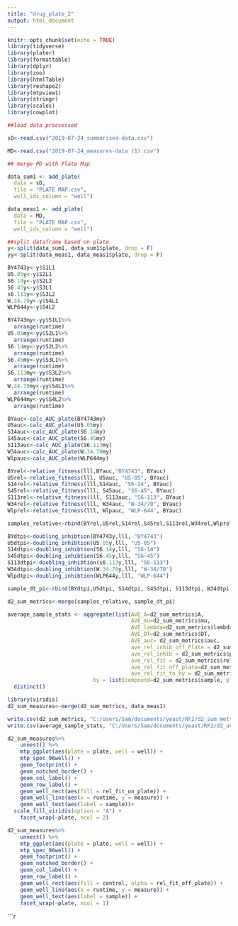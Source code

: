 ```yaml
---
title: "drug_plate_2"
output: html_document
---
```


```r
knitr::opts_chunk$set(echo = TRUE)
library(tidyverse)
library(plater)
library(formattable)
library(dplyr)
library(zoo)
library(htmlTable)
library(reshape2)
library(mtpview1)
library(stringr)
library(scales)
library(cowplot)
```


```r
##load data proccessed

sD<-read.csv("2019-07-24_summarised-data.csv")

MD<-read.csv("2019-07-24_measures-data (1).csv")

## merge PD with Plate Map

data_sum1 <- add_plate(
  data = sD, 
  file = "PLATE MAP.csv",
  well_ids_column = "well")

data_meas1 <- add_plate(
  data = MD, 
  file = "PLATE MAP.csv",
  well_ids_column = "well")

##split dataframe based on plate 
y<-split(data_sum1, data_sum1$plate, drop = F)
yy<-split(data_meas1, data_meas1$plate, drop = F)

```

```r
BY4743y<-y$S1L1
U5.05y<-y$S2L1
S6.14y<-y$S2L2
S6.45y<-y$S3L1
s6.113y<-y$S3L2
W.34.70y<-y$S4L1
WLP644y<-y$S4L2

BY4743my<-yy$S1L1%>%
  arrange(runtime)
U5.05my<-yy$S2L1%>%
  arrange(runtime)
S6.14my<-yy$S2L2%>%
  arrange(runtime)
S6.45my<-yy$S3L1%>%
  arrange(runtime)
S6.113my<-yy$S3L2%>%
  arrange(runtime)
W.34.70my<-yy$S4L1%>%
  arrange(runtime)
WLP644my<-yy$S4L2%>%
  arrange(runtime)
```

```r
BYauc<-calc_AUC_plate(BY4743my)
U5auc<-calc_AUC_plate(U5.05my)
S14auc<-calc_AUC_plate(S6.14my)
S45auc<-calc_AUC_plate(S6.45my)
S113auc<-calc_AUC_plate(S6.113my)
W34auc<-calc_AUC_plate(W.34.70my)
Wlpauc<-calc_AUC_plate(WLP644my)

```

```r
BYrel<-relative_fitness(lll,BYauc,"BY4743", BYauc)
U5rel<-relative_fitness(lll, U5auc, "U5-05", BYauc)
S14rel<-relative_fitness(lll,S14auc, "S6-14", BYauc)
S45rel<-relative_fitness(lll, S45auc, "S6-45", BYauc)
S113rel<-relative_fitness(lll, S113auc, "S6-113", BYauc)
W34rel<-relative_fitness(lll, W34auc, "W-34/70", BYauc)
Wlprel<-relative_fitness(lll, Wlpauc, "WLP-644", BYauc)

samples_relative<-rbind(BYrel,U5rel,S14rel,S45rel,S113rel,W34rel,Wlprel)

```

```r
BYdtpi<-doubling_inhibtion(BY4743y,lll, "BY4743")
U5dtpi<-doubling_inhibtion(U5.05y,lll, "U5-05")
S14dtpi<-doubling_inhibtion(S6.14y,lll, "S6-14")
S45dtpi<-doubling_inhibtion(S6.45y,lll, "S6-45")
S113dtpi<-doubling_inhibtion(s6.113y,lll, "S6-113")
W34dtpi<-doubling_inhibtion(W.34.70y,lll, "W-34/70")
Wlpdtpi<-doubling_inhibtion(WLP644y,lll, "WLP-644")

sample_dt_pi<-rbind(BYdtpi,U5dtpi, S14dtpi, S45dtpi, S113dtpi, W34dtpi, Wlpdtpi)
```

```r
d2_sum_metrics<-merge(samples_relative, sample_dt_pi)
```

```r


average_sample_stats <- aggregate(list(AVE_A=d2_sum_metrics$A, 
                                       AVE_mu=d2_sum_metrics$mu, 
                                       AVE_lambda=d2_sum_metrics$lambda,
                                       AVE_DT=d2_sum_metrics$DT, 
                                       AVE_auc= d2_sum_metrics$auc, 
                                       ave_rel_inhib_off_Plate = d2_sum_metrics$percent_inhib_off_plate,
                                       ave_rel_inhib = d2_sum_metrics$percent_inhib_onplate,
                                       ave_rel_fit = d2_sum_metrics$rel_fit_on_plate,
                                       ave_rel_fit_off_plate=d2_sum_metrics$rel_fit_off_plate, 
                                       ave_rel_fit_to_by = d2_sum_metrics$rel_fit_to_by), 
                           by = list(compound=d2_sum_metrics$sample, plate= d2_sum_metrics$plate), mean)%>%
  distinct()
```

```r
library(viridis)
d2_sum_measures<-merge(d2_sum_metrics, data_meas1)

write.csv(d2_sum_metrics, "C:/Users/Sam/documents/yeast/RF2/d2_sum_mets.csv" )
write.csv(average_sample_stats, "C:/Users/Sam/documents/yeast/RF2/d2_ave_sum_mets.csv")

d2_sum_measures%>% 
    unnest() %>% 
    mtp_ggplot(aes(plate = plate, well = well)) + 
    mtp_spec_96well() + 
    geom_footprint() + 
    geom_notched_border() +
    geom_col_label() + 
    geom_row_label() + 
    geom_well_rect(aes(fill = rel_fit_on_plate)) + 
    geom_well_line(aes(x = runtime, y = measure)) + 
    geom_well_text(aes(label = sample))+
  scale_fill_viridis(option = "A") +
    facet_wrap(~plate, ncol = 2)

d2_sum_measures%>% 
    unnest() %>% 
    mtp_ggplot(aes(plate = plate, well = well)) + 
    mtp_spec_96well() + 
    geom_footprint() + 
    geom_notched_border() +
    geom_col_label() + 
    geom_row_label() + 
    geom_well_rect(aes(fill = control, alpha = rel_fit_off_plate)) + 
    geom_well_line(aes(x = runtime, y = measure)) + 
    geom_well_text(aes(label = sample)) + 
    facet_wrap(~plate, ncol = 1)

```


```r